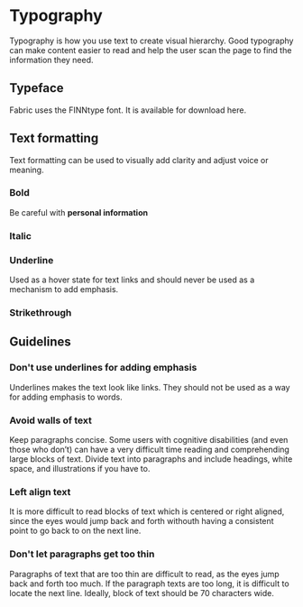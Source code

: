 # Typography

Typography is how you use text to create visual hierarchy. Good typography can make content easier to read and help the user scan the page to find the information they need.

## Typeface

Fabric uses the FINNtype font. It is available for download here.

## Text formatting

Text formatting can be used to visually add clarity and adjust voice or meaning.

### Bold

<Example>
  Be careful with <strong>personal information</strong>
</Example>

### Italic

### Underline

Used as a hover state for text links and should never be used as a mechanism to add emphasis.

<Example>
  
</Example>

### Strikethrough

## Guidelines

### Don't use underlines for adding emphasis

Underlines makes the text look like links. They should not be used as a way for adding emphasis to words.

### Avoid walls of text

Keep paragraphs concise. Some users with cognitive disabilities (and even those who don’t) can have a very difficult time reading and comprehending large blocks of text.
Divide text into paragraphs and include headings, white space, and illustrations if you have to.

### Left align text

It is more difficult to read blocks of text which is centered or right aligned, since the eyes would jump back and forth withouth having a consistent point to go back to on the next line.

### Don't let paragraphs get too thin

Paragraphs of text that are too thin are difficult to read, as the eyes jump back and forth too much. If the paragraph texts are too long, it is difficult to locate the next line. Ideally, block of text should be 70 characters wide.
